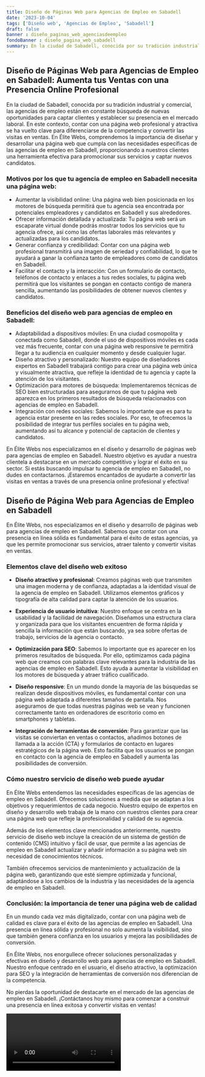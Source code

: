 ```yaml
---
title: Diseño de Páginas Web para Agencias de Empleo en Sabadell
date: '2023-10-04'
tags: ['Diseño web', 'Agencias de Empleo', 'Sabadell']
draft: false
banner : diseño_paginas_web_agenciasdeempleo
fondoBanner : diseño_pagina_web_sabadell
summary: En la ciudad de Sabadell, conocida por su tradición industrial y comercial, las agencias de empleo están en constante búsqueda de nuevas oportunidades para captar clientes y establecer su presencia en el mercado laboral. En este contexto, contar con una página web profesional y atractiva se ha vuelto clave para diferenciarse de la competencia y convertir las visitas en ventas. En Élite Webs, comprendemos la importancia de diseñar y desarrollar una página web que cumpla con las necesidades específicas de las agencias de empleo en Sabadell, proporcionando a nuestros clientes una herramienta efectiva para promocionar sus servicios y captar nuevos candidatos. 
---
```


## Diseño de Páginas Web para Agencias de Empleo en Sabadell: Aumenta tus Ventas con una Presencia Online Profesional

En la ciudad de Sabadell, conocida por su tradición industrial y comercial, las agencias de empleo están en constante búsqueda de nuevas oportunidades para captar clientes y establecer su presencia en el mercado laboral. En este contexto, contar con una página web profesional y atractiva se ha vuelto clave para diferenciarse de la competencia y convertir las visitas en ventas. En Élite Webs, comprendemos la importancia de diseñar y desarrollar una página web que cumpla con las necesidades específicas de las agencias de empleo en Sabadell, proporcionando a nuestros clientes una herramienta efectiva para promocionar sus servicios y captar nuevos candidatos. 

### Motivos por los que tu agencia de empleo en Sabadell necesita una página web:

* Aumentar la visibilidad online: Una página web bien posicionada en los motores de búsqueda permitirá que tu agencia sea encontrada por potenciales empleadores y candidatos en Sabadell y sus alrededores.
* Ofrecer información detallada y actualizada: Tu página web será un escaparate virtual donde podrás mostrar todos los servicios que tu agencia ofrece, así como las ofertas laborales más relevantes y actualizadas para los candidatos.
* Generar confianza y credibilidad: Contar con una página web profesional transmitirá una imagen de seriedad y confiabilidad, lo que te ayudará a ganar la confianza tanto de empleadores como de candidatos en Sabadell.
* Facilitar el contacto y la interacción: Con un formulario de contacto, teléfonos de contacto y enlaces a tus redes sociales, tu página web permitirá que los visitantes se pongan en contacto contigo de manera sencilla, aumentando las posibilidades de obtener nuevos clientes y candidatos.

### Beneficios del diseño web para agencias de empleo en Sabadell:

* Adaptabilidad a dispositivos móviles: En una ciudad cosmopolita y conectada como Sabadell, donde el uso de dispositivos móviles es cada vez más frecuente, contar con una página web responsive te permitirá llegar a tu audiencia en cualquier momento y desde cualquier lugar.
* Diseño atractivo y personalizado: Nuestro equipo de diseñadores expertos en Sabadell trabajará contigo para crear una página web única y visualmente atractiva, que refleje la identidad de tu agencia y capte la atención de los visitantes.
* Optimización para motores de búsqueda: Implementaremos técnicas de SEO bien estructuradas para asegurarnos de que tu página web aparezca en los primeros resultados de búsqueda relacionados con agencias de empleo en Sabadell.
* Integración con redes sociales: Sabemos lo importante que es para tu agencia estar presente en las redes sociales. Por eso, te ofrecemos la posibilidad de integrar tus perfiles sociales en tu página web, aumentando así tu alcance y potencial de captación de clientes y candidatos.

En Élite Webs nos especializamos en el diseño y desarrollo de páginas web para agencias de empleo en Sabadell. Nuestro objetivo es ayudar a nuestra clientela a destacarse en un mercado competitivo y lograr el éxito en su sector. Si estás buscando impulsar tu agencia de empleo en Sabadell, no dudes en contactarnos. ¡Estaremos encantados de ayudarte a convertir las visitas en ventas a través de una presencia online profesional y efectiva!

<GifSeo />

<Cta />

## Diseño de Página Web para Agencias de Empleo en Sabadell

En Élite Webs, nos especializamos en el diseño y desarrollo de páginas web para agencias de empleo en Sabadell. Sabemos que contar con una presencia en línea sólida es fundamental para el éxito de estas agencias, ya que les permite promocionar sus servicios, atraer talento y convertir visitas en ventas.

### Elementos clave del diseño web exitoso

- **Diseño atractivo y profesional**: Creamos páginas web que transmiten una imagen moderna y de confianza, adaptadas a la identidad visual de la agencia de empleo en Sabadell. Utilizamos elementos gráficos y tipografía de alta calidad para captar la atención de los usuarios.

- **Experiencia de usuario intuitiva**: Nuestro enfoque se centra en la usabilidad y la facilidad de navegación. Diseñamos una estructura clara y organizada para que los visitantes encuentren de forma rápida y sencilla la información que están buscando, ya sea sobre ofertas de trabajo, servicios de la agencia o contacto.

- **Optimización para SEO**: Sabemos lo importante que es aparecer en los primeros resultados de búsqueda. Por ello, optimizamos cada página web que creamos con palabras clave relevantes para la industria de las agencias de empleo en Sabadell. Esto ayuda a aumentar la visibilidad en los motores de búsqueda y atraer tráfico cualificado.

- **Diseño responsive**: En un mundo donde la mayoría de las búsquedas se realizan desde dispositivos móviles, es fundamental contar con una página web adaptada a diferentes tamaños de pantalla. Nos aseguramos de que todas nuestras páginas web se vean y funcionen correctamente tanto en ordenadores de escritorio como en smartphones y tabletas.

- **Integración de herramientas de conversión**: Para garantizar que las visitas se conviertan en ventas o contactos, añadimos botones de llamada a la acción (CTA) y formularios de contacto en lugares estratégicos de la página web. Esto facilita que los usuarios se pongan en contacto con la agencia de empleo en Sabadell y aumenta las posibilidades de conversión.

### Cómo nuestro servicio de diseño web puede ayudar

En Élite Webs entendemos las necesidades específicas de las agencias de empleo en Sabadell. Ofrecemos soluciones a medida que se adaptan a los objetivos y requerimientos de cada negocio. Nuestro equipo de expertos en diseño y desarrollo web trabaja de la mano con nuestros clientes para crear una página web que refleje la profesionalidad y calidad de su agencia.

Además de los elementos clave mencionados anteriormente, nuestro servicio de diseño web incluye la creación de un sistema de gestión de contenido (CMS) intuitivo y fácil de usar, que permite a las agencias de empleo en Sabadell actualizar y añadir información a su página web sin necesidad de conocimientos técnicos.

También ofrecemos servicios de mantenimiento y actualización de la página web, garantizando que esté siempre optimizada y funcional, adaptándose a los cambios de la industria y las necesidades de la agencia de empleo en Sabadell.

### Conclusión: la importancia de tener una página web de calidad

En un mundo cada vez más digitalizado, contar con una página web de calidad es clave para el éxito de las agencias de empleo en Sabadell. Una presencia en línea sólida y profesional no solo aumenta la visibilidad, sino que también genera confianza en los usuarios y mejora las posibilidades de conversión.

En Élite Webs, nos enorgullece ofrecer soluciones personalizadas y efectivas en diseño y desarrollo web para agencias de empleo en Sabadell. Nuestro enfoque centrado en el usuario, el diseño atractivo, la optimización para SEO y la integración de herramientas de conversión nos diferencian de la competencia.

No pierdas la oportunidad de destacarte en el mercado de las agencias de empleo en Sabadell. ¡Contáctanos hoy mismo para comenzar a construir una presencia en línea exitosa y convertir visitas en ventas!

<Video />

<CtaBot job='Agencias de Empleo' city='Sabadell'/>

<Gmaps query='Sabadell+españa+maps' />